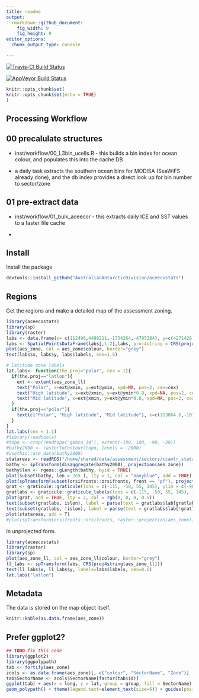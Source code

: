 ```yaml
---
title: readme
output:
  rmarkdown::github_document:
    fig_width: 9
    fig_height: 9
editor_options: 
  chunk_output_type: console

---
```


[![Travis-CI Build Status](https://travis-ci.org/AustralianAntarcticDivision/aceecostats.svg?branch=master)](https://travis-ci.org/AustralianAntarcticDivision/aceecostats)

[![AppVeyor Build Status](https://ci.appveyor.com/api/projects/status/github/AustralianAntarcticDivision/aceecostats?branch=master&svg=true)](https://ci.appveyor.com/project/AustralianAntarcticDivision/aceecostats)

<!-- README.md is generated from README.Rmd. Please edit that file -->

```r
knitr::opts_chunk$set(
knitr::opts_chunk$set(echo = TRUE)
)
```


## Processing Workflow

## 00 precalulate structures

* inst/workflow/00_L3bin_ucells.R  - this builds a bin index for ocean colour, and populates this into the cache DB

* a daily task extracts the southern ocean bins for MODISA (SeaWiFS already done), and the db index provides a direct look up for bin number to sector/zone


## 01 pre-extract data

* inst/workflow/01_bulk_aceecor - this extracts daily ICE and SST values to a faster file cache 

* 

## Install

Install the package

```r
devtools::install_github("AustralianAntarcticDivision/aceecostats")
```


## Regions

Get the regions and make a detailed map of the assessment zoning. 

```r
library(aceecostats)
library(sp)
library(raster)
labs <- data.frame(x= c(112406,4488211,-1734264,-4785284), y=c(4271428,-224812,-3958297,-104377), labels=c("Atlantic","Indian", "West Pacific", "East Pacific"))
labs <- SpatialPointsDataFrame(labs[,1:2],labs, proj4string = CRS(proj4string(aes_zone)))
plot(aes_zone, col = aes_zone$colour, border="grey")
text(labs$x, labs$y, labs$labels, cex=1.5)

# latitude zone labels
lat.labs<- function(the.proj="polar", cex = 1){
  if(the.proj=="latlon"){
    ext <- extent(aes_zone_ll)
    text("Polar", x=ext@xmin, y=ext@ymin, xpd=NA, pos=2, cex=cex)
    text("High latitude", x=ext@xmin, y=ext@ymin*0.8, xpd=NA, pos=2, cex=cex)
    text("Mid latitude", x=ext@xmin, y=ext@ymin*0.6, xpd=NA, pos=2, cex=cex)
  }
  if(the.proj=="polar"){
    text(c("Polar", "High latitude", "Mid latitude"), x=c(113064.6,-1017581.1,-3642294), y=c(-1518296,-2285519,-3012363), cex=cex, col=rgb(0,0,0,0.7))
  }
}
lat.labs(cex = 1.1)
#library(raadtools)
#topo <- crop(readtopo("gebco_14"), extent(-180, 180, -90, -30))
#bathy2000 <- rasterToContour(topo, levels = -2000)
#usethis::use_data(bathy2000)
statareas <- readRDS("/home/shared/data/assessment/sectors/ccamlr_statareas.rds")
bathy <- spTransform(disaggregate(bathy2000), projection(aes_zone))
bathy$len <- rgeos::gLength(bathy, byid = TRUE)
plot(subset(bathy, len > 2e5 ), lty = 1, col = "navyblue", add = TRUE)
plot(spTransform(subset(orsifronts::orsifronts, front == "pf"), projection(aes_zone)), add = TRUE, lwd = 2)
grat <- graticule::graticule(lons = c(-115, -50, 55, 145), ylim = c(-90, -25), lats = c(-85, -80, -75, -70, -65, -60,  -55, -50, -45, -40, -35, -30), proj  =raster::projection(aes_zone), xlim = c(-180, 180))
gratlabs <- graticule::graticule_labels(lons = c(-115, -50, 55, 145), lats = c( -80,  -70,  -60,   -50, -40,  -30), yline = -25, xline = 30, proj = raster::projection(aes_zone))
plot(grat, add = TRUE, lty = 2, col = rgb(0, 0, 0, 0.5))
text(subset(gratlabs, islon), label = parse(text = gratlabs$lab[gratlabs$islon]))
text(subset(gratlabs, !islon), label = parse(text = gratlabs$lab[!gratlabs$islon]))
plot(statareas, add = T)
#plot(spTransform(orsifronts::orsifronts, raster::projection(aes_zone)), add = TRUE)
```

In unprojected form. 

```r
library(aceecostats)
library(raster)
library(sp)
plot(aes_zone_ll, col = aes_zone_ll$colour, border="grey")
ll_labs <- spTransform(labs, CRS(proj4string(aes_zone_ll)))
text(ll_labs$x, ll_labs$y, labels=labs$labels, cex=0.6)
lat.labs("latlon")

```





## Metadata 

The data is stored on the map object itself. 

```r
knitr::kable(as.data.frame(aes_zone))
```


## Prefer ggplot2?


```r

## TODO fix this code
library(ggplot2)
library(ggpolypath)
tab <- fortify(aes_zone)
zcols <- as.data.frame(aes_zone)[, c("colour", "SectorName", "Zone")]
tab$SectorName <- zcols$SectorName[factor(tab$id)]
ggplot(tab) + aes(x = long, y = lat, group = group, fill = SectorName) + scale_fill_manual(values = setNames(zcols$colour, zcols$SectorName)) + geom_path() + 
geom_polypath() + theme(legend.text=element_text(size=6)) + guides(position = "bottom") + coord_equal()

```



